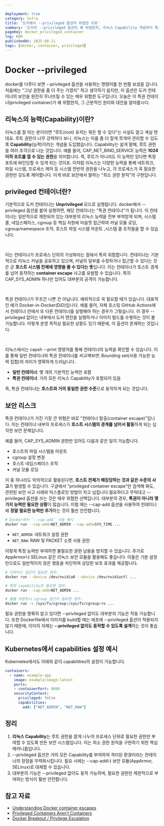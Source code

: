 ```yaml
---

deployment: true
category: Infra
title: '도커에서 --privileged 옵션이 위험한 이유'
summary: '도커의 --privileged 옵션이 왜 위험한지, 리눅스 Capability 개념부터 특권 컨테이너의 보안 리스크까지 정리해봅니다.'
pageKey: docker_privileged_container
lng: KOR
publishedAt: 2025-08-11
tags: [docker, container, privileged]
---
```


# Docker --privileged

docker를 다루다 보면 --privileged 옵션을 사용하는 명령어를 한 번쯤 보셨을 겁니다. 처음에는 "그냥 권한을 좀 더 주는 거겠지" 하고 생각하기 쉽지만, 이 옵션은 도커 컨테이너의 보안을 완전히 무너뜨릴 수 있는 매우 위험한 도구입니다. 오늘은 이 특권 컨테이너(privileged container)가 왜 위험한지, 그 근본적인 원리와 대안을 알아봅시다.

## 리눅스의 능력(Capability)이란?

리눅스를 잘 아는 분이라면 "루트(root) 유저는 뭐든 할 수 있다"는 사실도 알고 계실 텐데요. 루트 권한이 너무 강력하다 보니, 리눅스는 이를 좀 더 잘게 쪼개어 관리할 수 있도록 **Capability**(능력)이라는 개념을 도입했습니다. Capability는 쉽게 말해, 루트 권한을 여러 조각으로 나눈 것입니다. 예를 들어, CAP_NET_BIND_SERVICE 능력은 **1024 이하 포트를 열 수 있는 권한**을 의미합니다. 즉, 루트가 아니라도 이 능력만 있다면 특정 포트에 바인딩할 수 있게 되는 것이죠. 이처럼 리눅스는 다양한 능력을 통해 네트워크, 파일 시스템, 프로세스 제어 등 시스템 전반의 권한을 나누고, 각 프로세스가 꼭 필요한 권한만 갖도록 제어합니다. 이게 바로 보안에서 말하는 "최소 권한 원칙"의 구현입니다.

## privileged 컨테이너란?

기본적으로 도커 컨테이너는 **Unprivileged** 모드로 실행됩니다. docker에서 --privileged 옵션을 붙여 실행하면, 해당 컨테이너는 "특권 컨테이너"가 됩니다. 이 컨테이너는 일반적으로 제한되어 있는 대부분의 리눅스 능력을 전부 부여받게 되며, 시스템 콜, 네임스페이스, cgroup 등 핵심 자원에 마음껏 접근하여 커널 모듈 로딩, cgroup/namespace 조작, 호스트 파일 시스템 마운트 ,시스템 콜 조작들을 할 수 있습니다.

<br />

이는 컨테이너가 프로세스 단위의 가상화라는 점에서 특히 위험합니다. 컨테이너는 기본적으로 리눅스 커널을 공유하고 있으며, 커널의 일부를 수정하거나 접근할 수 있다는 것은 곧 **호스트 시스템 전체에 영향을 줄 수 있다는 뜻**입니다. 이는 컨테이너가 호스트 경계를 넘어 동작하는 **container escape** 사고를 유발할 수 있습니다. 특히 CAP_SYS_ADMIN 하나만 있어도 대부분의 공격이 가능합니다.

<br />

특권 컨테이너가 무조건 나쁜 건 아닙니다. 예외적으로 꼭 필요할 때가 있습니다. 대표적인 예가 Docker-in-Docker(DiD)입니다. 예를 들어, 자체 호스팅 GitHub Actions에서 컨테이너 안에서 또 다른 컨테이너를 실행해야 하는 경우가 그렇습니다. 이 경우 --privileged 없이는 내부에서 도커 엔진을 실행하거나 이미지 빌드를 수행하는 것이 불가능합니다. 이렇게 운영 목적상 필요한 상황도 있기 때문에, 이 옵션이 존재하는 것입니다.

<br />

리눅스에서는 capsh --print 명령어를 통해 컨테이너의 능력을 확인할 수 있습니다. 이를 통해 일반 컨테이너와 특권 컨테이너를 *비교해보면*, Bounding set(사용 가능한 능력 집합)의 차이가 명확하게 드러납니다.

* **일반 컨테이너**: 몇 개의 기본적인 능력만 포함
* **특권 컨테이너**: 거의 모든 리눅스 Capability가 포함되어 있음

즉, 특권 컨테이너는 **호스트와 거의 동일한 권한 수준**으로 동작하게 되는 것입니다.

## 보안 리스크

특권 컨테이너가 가진 가장 큰 위험은 바로 "컨테이너 탈출(container escape)"입니다. 이는 컨테이너 내부의 프로세스가 **호스트 시스템의 경계를 넘어서 활동**하게 되는 심각한 보안 문제입니다.

예를 들어, CAP\_SYS\_ADMIN 권한만 있어도 다음과 같은 일이 가능합니다.

- 호스트의 파일 시스템을 마운트
- cgroup 설정 변경
- 호스트 네임스페이스 조작
- 커널 모듈 로딩

이 중 하나라도 악의적으로 활용된다면, **호스트 전체가 해킹당하는 것과 같은 수준의 사고**가 발생할 수 있습니다. 구글에서 "privileged container escape"만 검색해 봐도, 관련된 보안 사고 사례와 익스플로잇 방법이 차고 넘칩니다.필요하다고 무턱대고 --privileged 옵션을 쓰는 것은 매우 위험한 선택입니다. 대부분의 경우, **특권이 아니라 몇 가지 능력만 필요한 상황**이 많습니다. 이럴 때는 --cap-add 옵션을 사용하여 컨테이너에 **정말 필요한 능력만 추가**하는 것이 훨씬 안전합니다.

```bash title="docker privileged" showLineNumbers
# Docker에서 `--cap-add` 사용 예시
docker run --cap-add=NET_ADMIN --cap-add=SYS_TIME ...
```

- `NET_ADMIN`: 네트워크 설정 권한
- `NET_RAW`: RAW 및 PACKET 소켓 사용 권한

이렇게 특정 능력만 부여하면 불필요한 권한 남용을 방지할 수 있습니다. 추가로 AppArmor나 SELinux 같은 리눅스 보안 모듈을 활용해도 좋습니다. 이들은 기본 설정만으로도 일반적이지 않은 행동을 차단하여 상당한 보호 효과를 제공합니다.

```bash title="docker privileged" showLineNumbers
# 디바이스 접근이 필요한 경우:
docker run --device /dev/nvidia0 --device /dev/nvidiactl ...

# 특정 capability만 필요한 경우:
docker run --cap-add=NET_ADMIN ...

# 볼륨 마운트나 cgroup 접근이 필요한 경우:
docker run -v /sys/fs/cgroup:/sys/fs/cgroup:ro ...
```

필요 권한을 명확히 알고 있다면 --privileged 없이도 대부분의 기능은 작동 가능합니다. 또한 Dockerfile에서 이미지를 build할 때는 애초에 --privileged 옵션이 적용되지 않기 때문에, 이미지 자체는 **--privileged 없이도 동작할 수 있도록 설계**하는 것이 좋습니다.

## Kubernetes에서 capabilities 설정 예시

Kubernetes에서도 아래와 같이 capabilities의 설정이 가능합니다.

```yaml title="docker privileged" showLineNumbers
containers:
  - name: example-app
    image: example/image:latest
    ports:
    - containerPort: 8080
    securityContext:
      privileged: false
      capabilities:
        add: ["NET_ADMIN", "NET_RAW"]
```


## 정리

1. **리눅스 Capability**는 루트 권한을 잘게 나누어 프로세스 단위로 필요한 권한만 부여할 수 있도록 만든 보안 시스템입니다. 이는 최소 권한 원칙을 구현하기 위한 핵심 메커니즘입니다.
2. --privileged 옵션은 거의 모든 Capability를 부여하여 격리된 환경이라는 컨테이너의 장점을 무력화시킵니다. 필요 시에는 --cap-add나 보안 모듈(AppArmor, SELinux)로 대체할 수 있습니다.
3. 대부분의 기능은 --privileged 없이도 동작 가능하며, 필요한 권한만 제한적으로 부여하는 방식이 훨씬 안전합니다.

## 참고 자료

- [Understanding Docker container escapes](https://unit42.paloaltonetworks.com/docker-container-breakout-vulnerabilities/)
- [Privileged Containers Aren’t Containers](https://www.redhat.com/en/blog/containers-are-not-vms-privileged-containers)
- [Docker Breakout / Privilege Escalation](https://www.trailofbits.com/post/docker-breakout-privilege-escalation)
